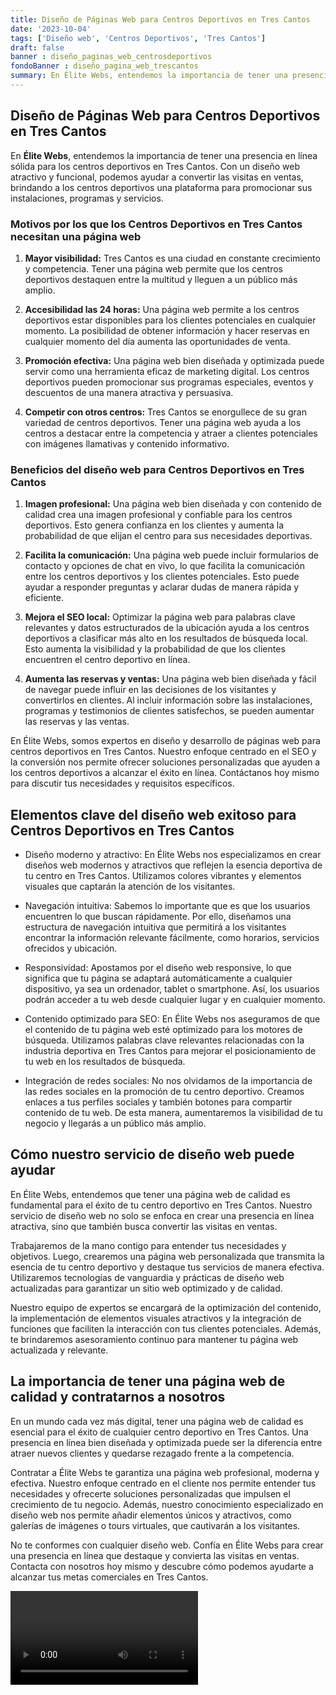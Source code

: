 ```yaml
---
title: Diseño de Páginas Web para Centros Deportivos en Tres Cantos
date: '2023-10-04'
tags: ['Diseño web', 'Centros Deportivos', 'Tres Cantos']
draft: false
banner : diseño_paginas_web_centrosdeportivos
fondoBanner : diseño_pagina_web_trescantos
summary: En Élite Webs, entendemos la importancia de tener una presencia en línea sólida para los centros deportivos en Tres Cantos. Con un diseño web atractivo y funcional, podemos ayudar a convertir las visitas en ventas, brindando a los centros deportivos una plataforma para promocionar sus instalaciones, programas y servicios.
---
```


## Diseño de Páginas Web para Centros Deportivos en Tres Cantos

En **Élite Webs**, entendemos la importancia de tener una presencia en línea sólida para los centros deportivos en Tres Cantos. Con un diseño web atractivo y funcional, podemos ayudar a convertir las visitas en ventas, brindando a los centros deportivos una plataforma para promocionar sus instalaciones, programas y servicios.

### Motivos por los que los Centros Deportivos en Tres Cantos necesitan una página web

1. **Mayor visibilidad:** Tres Cantos es una ciudad en constante crecimiento y competencia. Tener una página web permite que los centros deportivos destaquen entre la multitud y lleguen a un público más amplio.

2. **Accesibilidad las 24 horas:** Una página web permite a los centros deportivos estar disponibles para los clientes potenciales en cualquier momento. La posibilidad de obtener información y hacer reservas en cualquier momento del día aumenta las oportunidades de venta.

3. **Promoción efectiva:** Una página web bien diseñada y optimizada puede servir como una herramienta eficaz de marketing digital. Los centros deportivos pueden promocionar sus programas especiales, eventos y descuentos de una manera atractiva y persuasiva.

4. **Competir con otros centros:** Tres Cantos se enorgullece de su gran variedad de centros deportivos. Tener una página web ayuda a los centros a destacar entre la competencia y atraer a clientes potenciales con imágenes llamativas y contenido informativo.

### Beneficios del diseño web para Centros Deportivos en Tres Cantos

1. **Imagen profesional:** Una página web bien diseñada y con contenido de calidad crea una imagen profesional y confiable para los centros deportivos. Esto genera confianza en los clientes y aumenta la probabilidad de que elijan el centro para sus necesidades deportivas.

2. **Facilita la comunicación:** Una página web puede incluir formularios de contacto y opciones de chat en vivo, lo que facilita la comunicación entre los centros deportivos y los clientes potenciales. Esto puede ayudar a responder preguntas y aclarar dudas de manera rápida y eficiente.

3. **Mejora el SEO local:** Optimizar la página web para palabras clave relevantes y datos estructurados de la ubicación ayuda a los centros deportivos a clasificar más alto en los resultados de búsqueda local. Esto aumenta la visibilidad y la probabilidad de que los clientes encuentren el centro deportivo en línea.

4. **Aumenta las reservas y ventas:** Una página web bien diseñada y fácil de navegar puede influir en las decisiones de los visitantes y convertirlos en clientes. Al incluir información sobre las instalaciones, programas y testimonios de clientes satisfechos, se pueden aumentar las reservas y las ventas.

En Élite Webs, somos expertos en diseño y desarrollo de páginas web para centros deportivos en Tres Cantos. Nuestro enfoque centrado en el SEO y la conversión nos permite ofrecer soluciones personalizadas que ayuden a los centros deportivos a alcanzar el éxito en línea. Contáctanos hoy mismo para discutir tus necesidades y requisitos específicos.

<GifSeo />

<Cta />

## Elementos clave del diseño web exitoso para Centros Deportivos en Tres Cantos

- Diseño moderno y atractivo: En Élite Webs nos especializamos en crear diseños web modernos y atractivos que reflejen la esencia deportiva de tu centro en Tres Cantos. Utilizamos colores vibrantes y elementos visuales que captarán la atención de los visitantes.

- Navegación intuitiva: Sabemos lo importante que es que los usuarios encuentren lo que buscan rápidamente. Por ello, diseñamos una estructura de navegación intuitiva que permitirá a los visitantes encontrar la información relevante fácilmente, como horarios, servicios ofrecidos y ubicación.

- Responsividad: Apostamos por el diseño web responsive, lo que significa que tu página se adaptará automáticamente a cualquier dispositivo, ya sea un ordenador, tablet o smartphone. Así, los usuarios podrán acceder a tu web desde cualquier lugar y en cualquier momento.

- Contenido optimizado para SEO: En Élite Webs nos aseguramos de que el contenido de tu página web esté optimizado para los motores de búsqueda. Utilizamos palabras clave relevantes relacionadas con la industria deportiva en Tres Cantos para mejorar el posicionamiento de tu web en los resultados de búsqueda.

- Integración de redes sociales: No nos olvidamos de la importancia de las redes sociales en la promoción de tu centro deportivo. Creamos enlaces a tus perfiles sociales y también botones para compartir contenido de tu web. De esta manera, aumentaremos la visibilidad de tu negocio y llegarás a un público más amplio.

## Cómo nuestro servicio de diseño web puede ayudar

En Élite Webs, entendemos que tener una página web de calidad es fundamental para el éxito de tu centro deportivo en Tres Cantos. Nuestro servicio de diseño web no solo se enfoca en crear una presencia en línea atractiva, sino que también busca convertir las visitas en ventas. 

Trabajaremos de la mano contigo para entender tus necesidades y objetivos. Luego, crearemos una página web personalizada que transmita la esencia de tu centro deportivo y destaque tus servicios de manera efectiva. Utilizaremos tecnologías de vanguardia y prácticas de diseño web actualizadas para garantizar un sitio web optimizado y de calidad.

Nuestro equipo de expertos se encargará de la optimización del contenido, la implementación de elementos visuales atractivos y la integración de funciones que faciliten la interacción con tus clientes potenciales. Además, te brindaremos asesoramiento continuo para mantener tu página web actualizada y relevante.

## La importancia de tener una página web de calidad y contratarnos a nosotros

En un mundo cada vez más digital, tener una página web de calidad es esencial para el éxito de cualquier centro deportivo en Tres Cantos. Una presencia en línea bien diseñada y optimizada puede ser la diferencia entre atraer nuevos clientes y quedarse rezagado frente a la competencia.

Contratar a Élite Webs te garantiza una página web profesional, moderna y efectiva. Nuestro enfoque centrado en el cliente nos permite entender tus necesidades y ofrecerte soluciones personalizadas que impulsen el crecimiento de tu negocio. Además, nuestro conocimiento especializado en diseño web nos permite añadir elementos únicos y atractivos, como galerías de imágenes o tours virtuales, que cautivarán a los visitantes.

No te conformes con cualquier diseño web. Confía en Élite Webs para crear una presencia en línea que destaque y convierta las visitas en ventas. Contacta con nosotros hoy mismo y descubre cómo podemos ayudarte a alcanzar tus metas comerciales en Tres Cantos.

<Video />

<CtaBot job='Centros Deportivos' city='Tres Cantos'/>

<Gmaps query='Tres Cantos+españa+maps' />
